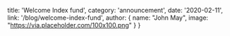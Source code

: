 
  title: 'Welcome Index fund',
  category: 'announcement',
  date: '2020-02-11',
  link: '/blog/welcome-index-fund',
  author: {
    name: "John May",
    image: "https://via.placeholder.com/100x100.png"
  }
}
